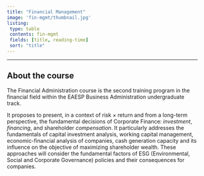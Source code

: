 ```yaml
---
title: "Financial Management"
image: 'fin-mgmt/thumbnail.jpg'
listing:
 type: table
 contents: fin-mgmt
 fields: [title, reading-time]
 sort: "title"
---
```


------------------------------------------------------------------------

## **About the course**

The Financial Administration course is the second training program in the financial field within the EAESP Business Administration undergraduate track.

It proposes to present, in a context of risk $\times$ return and from a long-term perspective, the fundamental decisions of Corporate Finance: *investment*, *financing*, and shareholder *compensation*. It particularly addresses the fundamentals of capital investment analysis, working capital management, economic-financial analysis of companies, cash generation capacity and its influence on the objective of maximizing shareholder wealth. These approaches will consider the fundamental factors of ESG (Environmental, Social and Corporate Governance) policies and their consequences for companies.

